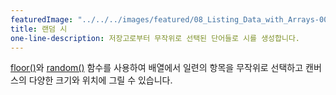 ---
featuredImage: "../../../images/featured/08_Listing_Data_with_Arrays-00_Random_Poetry-thumbnail.png"
title: 랜덤 시
one-line-description: 저장고로부터 무작위로 선택된 단어들로 시를 생성합니다.
---

<a href="https://p5js.org/reference/#/p5/floor" target="_blank">floor()</a>와
<a href="https://p5js.org/reference/#/p5/random" target="_blank">random()</a> 함수를 사용하여 배열에서 일련의 항목을 무작위로 선택하고 캔버스의 다양한 크기와 위치에 그릴 수 있습니다.
